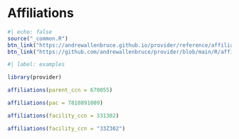 # Affiliations

```r
#| echo: false
source("_common.R")
btn_link("https://andrewallenbruce.github.io/provider/reference/affiliations.html", "pkgdown")
btn_link("https://github.com/andrewallenbruce/provider/blob/main/R/affiliations.R", "github")
```

```r
#| label: examples

library(provider)

affiliations(parent_ccn = 670055)

affiliations(pac = 7810891009)

affiliations(facility_ccn = 331302)

affiliations(facility_ccn = "33Z302")
```
